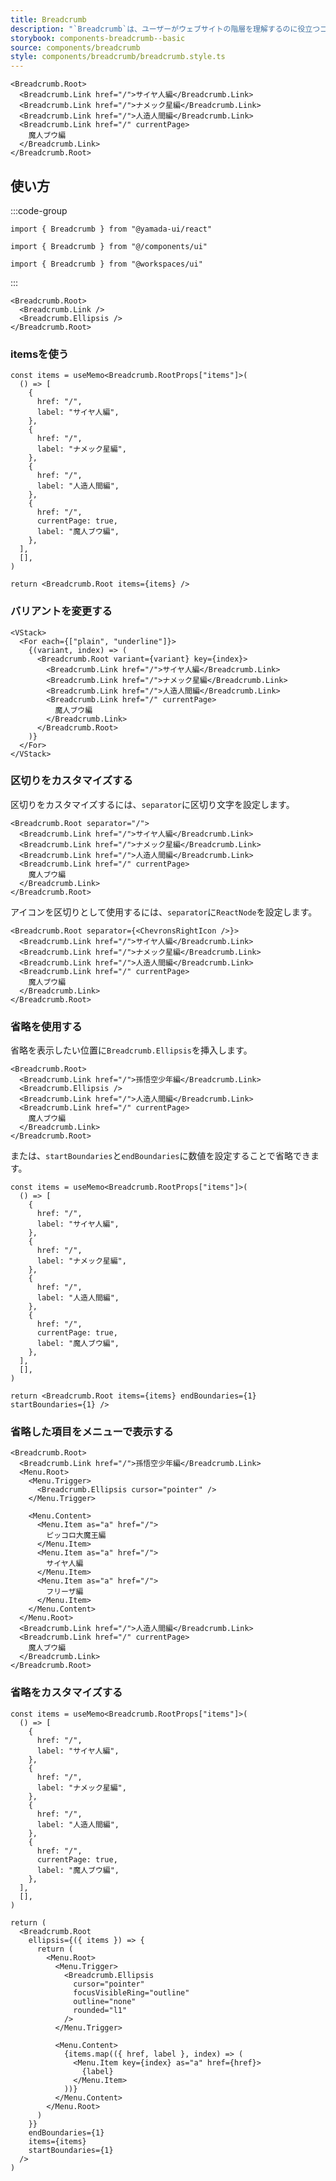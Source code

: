 ```yaml
---
title: Breadcrumb
description: "`Breadcrumb`は、ユーザーがウェブサイトの階層を理解するのに役立つコンポーネントです。"
storybook: components-breadcrumb--basic
source: components/breadcrumb
style: components/breadcrumb/breadcrumb.style.ts
---
```


```tsx preview
<Breadcrumb.Root>
  <Breadcrumb.Link href="/">サイヤ人編</Breadcrumb.Link>
  <Breadcrumb.Link href="/">ナメック星編</Breadcrumb.Link>
  <Breadcrumb.Link href="/">人造人間編</Breadcrumb.Link>
  <Breadcrumb.Link href="/" currentPage>
    魔人ブウ編
  </Breadcrumb.Link>
</Breadcrumb.Root>
```

## 使い方

:::code-group

```tsx [package]
import { Breadcrumb } from "@yamada-ui/react"
```

```tsx [alias]
import { Breadcrumb } from "@/components/ui"
```

```tsx [monorepo]
import { Breadcrumb } from "@workspaces/ui"
```

:::

```tsx
<Breadcrumb.Root>
  <Breadcrumb.Link />
  <Breadcrumb.Ellipsis />
</Breadcrumb.Root>
```

### itemsを使う

```tsx preview functional
const items = useMemo<Breadcrumb.RootProps["items"]>(
  () => [
    {
      href: "/",
      label: "サイヤ人編",
    },
    {
      href: "/",
      label: "ナメック星編",
    },
    {
      href: "/",
      label: "人造人間編",
    },
    {
      href: "/",
      currentPage: true,
      label: "魔人ブウ編",
    },
  ],
  [],
)

return <Breadcrumb.Root items={items} />
```

### バリアントを変更する

```tsx preview
<VStack>
  <For each={["plain", "underline"]}>
    {(variant, index) => (
      <Breadcrumb.Root variant={variant} key={index}>
        <Breadcrumb.Link href="/">サイヤ人編</Breadcrumb.Link>
        <Breadcrumb.Link href="/">ナメック星編</Breadcrumb.Link>
        <Breadcrumb.Link href="/">人造人間編</Breadcrumb.Link>
        <Breadcrumb.Link href="/" currentPage>
          魔人ブウ編
        </Breadcrumb.Link>
      </Breadcrumb.Root>
    )}
  </For>
</VStack>
```

### 区切りをカスタマイズする

区切りをカスタマイズするには、`separator`に区切り文字を設定します。

```tsx preview
<Breadcrumb.Root separator="/">
  <Breadcrumb.Link href="/">サイヤ人編</Breadcrumb.Link>
  <Breadcrumb.Link href="/">ナメック星編</Breadcrumb.Link>
  <Breadcrumb.Link href="/">人造人間編</Breadcrumb.Link>
  <Breadcrumb.Link href="/" currentPage>
    魔人ブウ編
  </Breadcrumb.Link>
</Breadcrumb.Root>
```

アイコンを区切りとして使用するには、`separator`に`ReactNode`を設定します。

```tsx preview
<Breadcrumb.Root separator={<ChevronsRightIcon />}>
  <Breadcrumb.Link href="/">サイヤ人編</Breadcrumb.Link>
  <Breadcrumb.Link href="/">ナメック星編</Breadcrumb.Link>
  <Breadcrumb.Link href="/">人造人間編</Breadcrumb.Link>
  <Breadcrumb.Link href="/" currentPage>
    魔人ブウ編
  </Breadcrumb.Link>
</Breadcrumb.Root>
```

### 省略を使用する

省略を表示したい位置に`Breadcrumb.Ellipsis`を挿入します。

```tsx preview
<Breadcrumb.Root>
  <Breadcrumb.Link href="/">孫悟空少年編</Breadcrumb.Link>
  <Breadcrumb.Ellipsis />
  <Breadcrumb.Link href="/">人造人間編</Breadcrumb.Link>
  <Breadcrumb.Link href="/" currentPage>
    魔人ブウ編
  </Breadcrumb.Link>
</Breadcrumb.Root>
```

または、`startBoundaries`と`endBoundaries`に数値を設定することで省略できます。

```tsx preview functional
const items = useMemo<Breadcrumb.RootProps["items"]>(
  () => [
    {
      href: "/",
      label: "サイヤ人編",
    },
    {
      href: "/",
      label: "ナメック星編",
    },
    {
      href: "/",
      label: "人造人間編",
    },
    {
      href: "/",
      currentPage: true,
      label: "魔人ブウ編",
    },
  ],
  [],
)

return <Breadcrumb.Root items={items} endBoundaries={1} startBoundaries={1} />
```

### 省略した項目をメニューで表示する

```tsx preview
<Breadcrumb.Root>
  <Breadcrumb.Link href="/">孫悟空少年編</Breadcrumb.Link>
  <Menu.Root>
    <Menu.Trigger>
      <Breadcrumb.Ellipsis cursor="pointer" />
    </Menu.Trigger>

    <Menu.Content>
      <Menu.Item as="a" href="/">
        ピッコロ大魔王編
      </Menu.Item>
      <Menu.Item as="a" href="/">
        サイヤ人編
      </Menu.Item>
      <Menu.Item as="a" href="/">
        フリーザ編
      </Menu.Item>
    </Menu.Content>
  </Menu.Root>
  <Breadcrumb.Link href="/">人造人間編</Breadcrumb.Link>
  <Breadcrumb.Link href="/" currentPage>
    魔人ブウ編
  </Breadcrumb.Link>
</Breadcrumb.Root>
```

### 省略をカスタマイズする

```tsx preview functional
const items = useMemo<Breadcrumb.RootProps["items"]>(
  () => [
    {
      href: "/",
      label: "サイヤ人編",
    },
    {
      href: "/",
      label: "ナメック星編",
    },
    {
      href: "/",
      label: "人造人間編",
    },
    {
      href: "/",
      currentPage: true,
      label: "魔人ブウ編",
    },
  ],
  [],
)

return (
  <Breadcrumb.Root
    ellipsis={({ items }) => {
      return (
        <Menu.Root>
          <Menu.Trigger>
            <Breadcrumb.Ellipsis
              cursor="pointer"
              focusVisibleRing="outline"
              outline="none"
              rounded="l1"
            />
          </Menu.Trigger>

          <Menu.Content>
            {items.map(({ href, label }, index) => (
              <Menu.Item key={index} as="a" href={href}>
                {label}
              </Menu.Item>
            ))}
          </Menu.Content>
        </Menu.Root>
      )
    }}
    endBoundaries={1}
    items={items}
    startBoundaries={1}
  />
)
```
